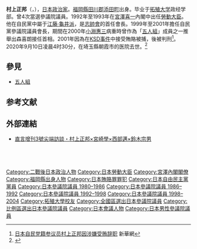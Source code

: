 {{Infobox Officeholder
|name= 村上 正邦
|original_name=
|image= 
|imagesize         =
|smallimage        =
|caption           =
|office            = {{JPN}}第57任[[勞動大臣|勞動大臣]]
|term_start        = 1992年12月12日
|term_end          = 1993年8月9日
|primeminister     = [[宮澤喜一|宮澤喜一]]
|predecessor       = {{link-ja|近藤鐵雄|近藤鉄雄}}
|successor         = [[坂口力|坂口力]]
| office2 = {{JPN}}[[參議院_(日本)|參議院議員]]
| term_start2 = 1980年7月8日
| term_end2 = 2001年2月26日
|predecessor2   = 
|successor2     ={{link-ja|宮崎秀樹|宮崎秀樹}}（遞補）
|constituency2  ={{Plainlist|
* [[日本參議院全國區|全國區]]（1980-1986）
* [[日本參議院比例區|比例區]]（1986-2001）}} 
|birth_date        = {{birth date|1932|8|21}}
|birth_place       = {{JPN}}[[福岡縣|福岡縣]][[嘉穗郡|嘉穗郡]]
|death_date        = {{death date and age|2020|9|10|1932|8|21}}
|death_place       = {{JPN}}[[埼玉縣|埼玉縣]][[朝霞市|朝霞市]]
|party             = （[[自由民主党_(日本)|自由民主党]]→）<br/>[[無党籍|無党籍]]
|spouse            =
|alma_mater        = [[拓殖大学|拓殖大学]]商学部
}}
'''村上正邦'''（{{jpn|j=村上 正邦|hg=むらかみ まさくに|rm=Murakami Masakuni}}，{{bd|1932年|8月21日|2020年|9月10日|Murakami, Masakuni}}），[[日本|日本]][[政治家|政治家]]。[[福岡縣|福岡縣]][[田川郡|田川郡]][[添田町|添田町]]出身。毕业于[[拓殖大学|拓殖大学]]政经学部。曾4次當選參議院議員。1992年至1993年在[[宮澤喜一|宮澤喜一]]內閣中出任[[勞動大臣|勞動大臣]]。他在自民黨中屬于[[志帥會|江藤·龜井派]]，是[[志帥會|志帥會]]的首任會長。1999年至2001年擔任自民黨參議院議員會長，期間在2000年[[小淵惠三|小淵惠三]]病重時曾作為「[[五人組_(自由民主黨)|五人組]]」成員之一推舉出森喜朗接任首相。2001年因為在[[KSD事件|KSD事件]]中接受賄賂被捕，後被判刑<ref>[http://service2.xinhuanet.com/world/htm/20010226/389123.htm 日本自民党籍参议员村上正邦因涉嫌受贿辞职] {{Wayback|url=http://service2.xinhuanet.com/world/htm/20010226/389123.htm |date=20080331171125 }} 新華網</ref>。2020年9月10日凌晨4时30分，在埼玉縣朝霞市的医院去世。<ref>{{Cite news|url=https://www.sankei.com/politics/news/200910/plt2009100005-n1.html|title=村上正邦・元自民党参院議員会長が死去|newspaper=[[産経新聞|産経新聞]]|date=2020-09-10|accessdate=2020-09-10|archive-date=2020-10-03|archive-url=https://web.archive.org/web/20201003121229/https://www.sankei.com/politics/news/200910/plt2009100005-n1.html|dead-url=no}}</ref>

==參見==
*[[五人組_(自由民主黨)|五人組]]

==参考文献==
{{reflist}}

==外部連結==
*{{ja}}[https://web.archive.org/web/20090212163626/http://moura.jp/scoop-e/chokugen/special/060616/ 直言增刊3號尖端訪談・村上正邦×宮崎學×西部邁×鈴木宗男]

{{Start box}}
  {{Succession box
    | title  = [[志帥會|志帥會]]會長
    | years  = 初代：1998年—1999年
    | before = 結成
    | after  = [[江藤隆美|江藤隆美]]
  }}
  {{Succession box
    | title  = [[勞動大臣|勞動大臣]]
    | years  = 第58代：1992年—1993年
    | before = [[近藤鐵雄|近藤鐵雄]]
    | after  = [[坂口力|坂口力]]
  }}
  {{Succession box
    | title  = 自民黨參議院議員會長
    | years  = 1999年—2001年
    | before = [[井上裕|井上裕]]
    | after  = [[竹山裕|竹山裕]]
  }}
{{End box}}
{{厚生勞動大臣}}
{{宮澤內閣}}

{{DEFAULTSORT:Murakami Masakuni}}
[[Category:二戰後日本政治人物|Category:二戰後日本政治人物]]
[[Category:日本勞動大臣|Category:日本勞動大臣]]
[[Category:宮澤內閣閣僚|Category:宮澤內閣閣僚]]
[[Category:福岡縣出身人物|Category:福岡縣出身人物]]
[[Category:日本賄賂罪罪犯|Category:日本賄賂罪罪犯]]
[[Category:日本自由民主黨黨員|Category:日本自由民主黨黨員]]
[[Category:日本參議院議員_1980–1986|Category:日本參議院議員 1980–1986]]
[[Category:日本參議院議員_1986–1992|Category:日本參議院議員 1986–1992]]
[[Category:日本參議院議員_1992–1998|Category:日本參議院議員 1992–1998]]
[[Category:日本參議院議員_1998–2004|Category:日本參議院議員 1998–2004]]
[[Category:拓殖大學校友|Category:拓殖大學校友]]
[[Category:全國區選出日本參議院議員|Category:全國區選出日本參議院議員]]
[[Category:比例區選出日本參議院議員|Category:比例區選出日本參議院議員]]
[[Category:日本會議人物|Category:日本會議人物]]
[[Category:日本男性參議院議員|Category:日本男性參議院議員]]